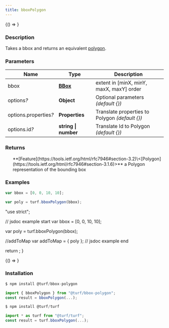 ```yaml
---
title: bboxPolygon
---
```



<!-- Expose turf as global var for experimenting in the browser console -->

<BrowserOnly>{() => <WindowTurfGlobal turf={turf} />}</BrowserOnly>

### Description

Takes a bbox and returns an equivalent [polygon](https://tools.ietf.org/html/rfc7946#section-3.1.6).

### Parameters

| Name                       | Type                                                      | Description                                     |
| -------------------------- | --------------------------------------------------------- | ----------------------------------------------- |
| bbox                       | **[BBox](https://tools.ietf.org/html/rfc7946#section-5)** | extent in [minX, minY, maxX, maxY] order        |
| options<i>?</i>            | **Object**                                                | Optional parameters _(default \{})_             |
| options.properties<i>?</i> | **Properties**                                            | Translate properties to Polygon _(default \{})_ |
| options.id<i>?</i>         | **string \| number**                                      | Translate Id to Polygon _(default \{})_         |

### Returns

<ul>
  **[Feature](https://tools.ietf.org/html/rfc7946#section-3.2)\<[Polygon](https://tools.ietf.org/html/rfc7946#section-3.1.6)>** a Polygon representation of the bounding box

</ul>

### Examples

```javascript
var bbox = [0, 0, 10, 10];

var poly = turf.bboxPolygon(bbox);
```

  "use strict";

  // jsdoc example start
  var bbox = [0, 0, 10, 10];

  var poly = turf.bboxPolygon(bbox);

  //addToMap
  var addToMap = { poly };
  // jsdoc example end

  return <ExampleMap addToMap={addToMap} />;
}

<!-- prettier-ignore -->
<BrowserOnly>{() => <Map0 />}</BrowserOnly>

### Installation

```javascript
$ npm install @turf/bbox-polygon

import { bboxPolygon } from "@turf/bbox-polygon";
const result = bboxPolygon(...);
```

```javascript
$ npm install @turf/turf

import * as turf from "@turf/turf";
const result = turf.bboxPolygon(...);
```
